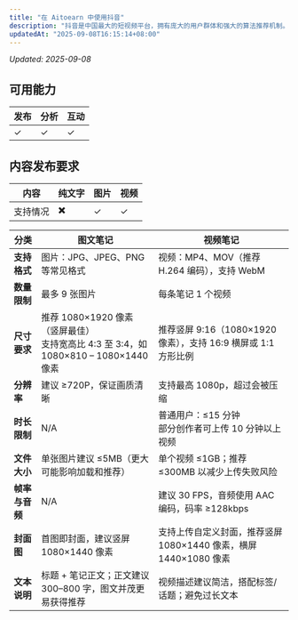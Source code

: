 ```yaml
---
title: "在 Aitoearn 中使用抖音"
description: "抖音是中国最大的短视频平台，拥有庞大的用户群体和强大的算法推荐机制。通过 Aitoearn，您可以高效管理抖音内容创作和发布。"
updatedAt: "2025-09-08T16:15:14+08:00"
---
```

<!-- UPDATED_AT -->
_Updated: 2025-09-08_

## 可用能力

| **发布** | **分析** | **互动** |
| --- | --- | --- |
| ✓ | ✓ | ✓ |

## 内容发布要求

| 内容 | 纯文字 | 图片 | 视频 |
| --- | --- | --- | --- |
| 支持情况 | ✖️ | ✓ | ✓ |

| 分类 | 图文笔记 | 视频笔记 |
| --- | --- | --- |
| **支持格式** | 图片：JPG、JPEG、PNG 等常见格式 | 视频：MP4、MOV（推荐 H.264 编码），支持 WebM |
| **数量限制** | 最多 9 张图片 | 每条笔记 1 个视频 |
| **尺寸要求** | 推荐 1080×1920 像素（竖屏最佳）<br />支持宽高比 4:3 至 3:4，如 1080×810 – 1080×1440 像素 | 推荐竖屏 9:16（1080×1920 像素），支持 16:9 横屏或 1:1 方形比例 |
| **分辨率** | 建议 ≥720P，保证画质清晰 | 支持最高 1080p，超过会被压缩 |
| **时长限制** | N/A | 普通用户：≤15 分钟<br />部分创作者可上传 10 分钟以上视频 |
| **文件大小** | 单张图片建议 ≤5MB（更大可能影响加载和推荐） | 单个视频 ≤1GB；推荐 ≤300MB 以减少上传失败风险 |
| **帧率与音频** | N/A | 建议 30 FPS，音频使用 AAC 编码，码率 ≥128kbps |
| **封面图** | 首图即封面，建议竖屏 1080×1440 像素 | 支持上传自定义封面，推荐竖屏 1080×1440 像素，横屏 1440×1080 像素 |
| **文本说明** | 标题 + 笔记正文；正文建议 300–800 字，图文并茂更易获得推荐 | 视频描述建议简洁，搭配标签/话题；避免过长文本 |

